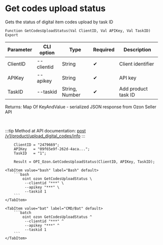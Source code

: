 ﻿---
sidebar_position: 19
description: Get codes upload status and other functions to work with Ozon in the Open Integration Package, a free open-source integration library for 1C:Enterprise 8, OneScript and CLI
keywords: [1C, 1С, 1С:Enterprise, 1С:Enterprise 8.3, API, Integration, Services, Exchange, OneScript, CLI, Ozon]
---


# Get codes upload status
 Gets the status of digital item codes upload by task ID



`Function GetCodesUploadStatus(Val ClientID, Val APIKey, Val TaskID) Export`

  | Parameter | CLI option | Type | Required | Description |
  |-|-|-|-|-|
  | ClientID | --clientid | String | &#x2714; | Client identifier |
  | APIKey | --apikey | String | &#x2714; | API key |
  | TaskID | --taskid | String, Number | &#x2714; | Add product task ID |

  
  Returns:  Map Of KeyAndValue - serialized JSON response from Ozon Seller API

<br/>

:::tip
Method at API documentation: [post /v1/product/upload_digital_codes/info](https://docs.ozon.ru/api/seller/#operation/ProductAPI_UploadDigitalCodeInfo)
:::
<br/>



```bsl title="1C:Enterprise/OneScript code example"
    ClientID = "2479669";
    APIKey   = "09f65e9f-262d-4aca...";
    TaskID   = "1";

    Result = OPI_Ozon.GetCodesUploadStatus(ClientID, APIKey, TaskID);
```
 

 <Tabs>
  
    <TabItem value="bash" label="Bash" default>
        ```bash
            oint ozon GetCodesUploadStatus \
             --clientid "***" \
             --apikey "***" \
             --taskid 1
        ```
    </TabItem>
  
    <TabItem value="bat" label="CMD/Bat" default>
        ```batch
            oint ozon GetCodesUploadStatus ^
             --clientid "***" ^
             --apikey "***" ^
             --taskid 1
        ```
    </TabItem>
</Tabs>



